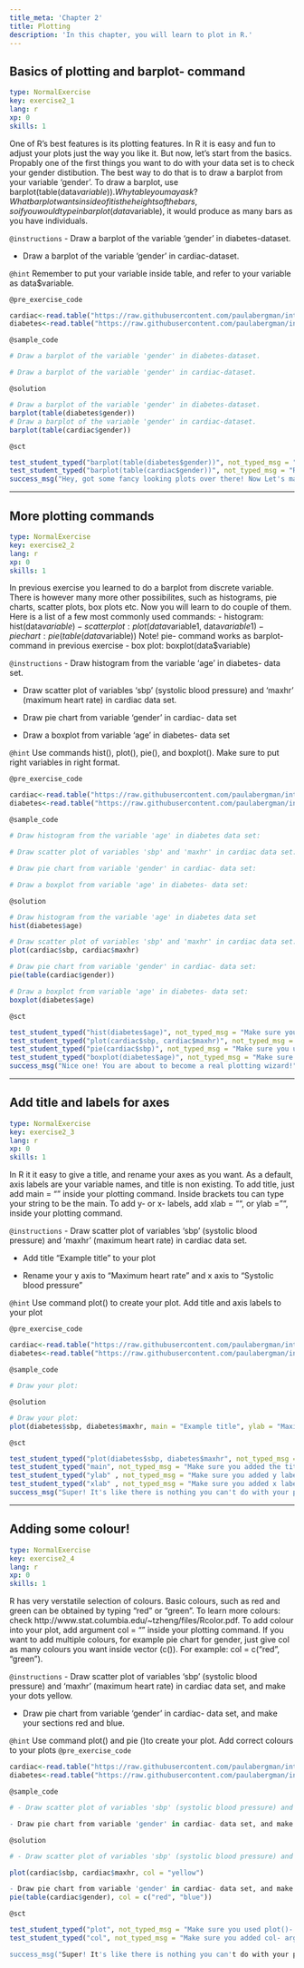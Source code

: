 ```yaml
---
title_meta: 'Chapter 2'
title: Plotting
description: 'In this chapter, you will learn to plot in R.'
---
```


## Basics of plotting and barplot- command

```yaml
type: NormalExercise
key: exercise2_1
lang: r
xp: 0
skills: 1
```

One of R's best features is its plotting features. In R it is easy and fun to adjust your plots just the way you like it. But now, let's start from the basics. Propably one of the first things you want to do with your data set is to check your gender distibution. The best way to do that is to draw a barplot from your variable 'gender'. To draw a barplot, use barplot(table(data$variable)).  Why table you may ask? What barplot wants inside of it is the heights of the bars, so if you would type in barplot(data$variable), it would produce as many bars as you have individuals.

`@instructions`
- Draw a barplot of the variable 'gender' in diabetes-dataset.

- Draw a barplot of the variable 'gender' in cardiac-dataset.

`@hint`
Remember to put your variable inside table, and refer to your variable as data$variable.

`@pre_exercise_code`
```r
cardiac<-read.table("https://raw.githubusercontent.com/paulabergman/intro-to-biostatistics-with-r/master/Cardiac.txt",header=T,row.names=1)
diabetes<-read.table("https://raw.githubusercontent.com/paulabergman/intro-to-biostatistics-with-r/master/Diabetes.txt",header=TRUE,row.names=1)
```

`@sample_code`
```r
# Draw a barplot of the variable 'gender' in diabetes-dataset.

# Draw a barplot of the variable 'gender' in cardiac-dataset. 

```

`@solution`
```r
# Draw a barplot of the variable 'gender' in diabetes-dataset.
barplot(table(diabetes$gender))
# Draw a barplot of the variable 'gender' in cardiac-dataset. 
barplot(table(cardiac$gender))
```

`@sct`
```r
test_student_typed("barplot(table(diabetes$gender))", not_typed_msg = "Remember to put your variable inside table, and refer to your variable as data$variable. Also make sure you referred to right data set.")
test_student_typed("barplot(table(cardiac$gender))", not_typed_msg = "Remember to put your variable inside table, and refer to your variable as data$variable. Also make sure you referred to right data set.")
success_msg("Hey, got some fancy looking plots over there! Now Let's make them even fancier.")
```

---

## More plotting commands

```yaml
type: NormalExercise
key: exercise2_2
lang: r
xp: 0
skills: 1
```

In previous exercise you learned to do a barplot from discrete variable. There is however many more other possibilites, such as histograms, pie charts, scatter plots, box plots etc. Now you will learn to do couple of them. Here is a list of a few most commonly used commands:
- histogram: hist(data$variable)
- scatter plot: plot(data$variable1, data$variable1)
- pie chart: pie(table(data$variable)) Note! pie- command works as barplot-command in previous exercise
- box plot: boxplot(data$variable)

`@instructions`
- Draw histogram from the variable 'age' in diabetes- data set.

- Draw scatter plot of variables 'sbp' (systolic blood pressure) and 'maxhr' (maximum heart rate) in cardiac data set.

- Draw pie chart from variable 'gender' in cardiac- data set

- Draw a boxplot from variable 'age' in diabetes- data set 

`@hint`
Use commands hist(), plot(), pie(), and boxplot(). Make sure to put right variables in right format.

`@pre_exercise_code`
```r
cardiac<-read.table("https://raw.githubusercontent.com/paulabergman/intro-to-biostatistics-with-r/master/Cardiac.txt",header=T,row.names=1)
diabetes<-read.table("https://raw.githubusercontent.com/paulabergman/intro-to-biostatistics-with-r/master/Diabetes.txt",header=TRUE,row.names=1)
```

`@sample_code`
```r
# Draw histogram from the variable 'age' in diabetes data set:

# Draw scatter plot of variables 'sbp' and 'maxhr' in cardiac data set:

# Draw pie chart from variable 'gender' in cardiac- data set:

# Draw a boxplot from variable 'age' in diabetes- data set:

```

`@solution`
```r
# Draw histogram from the variable 'age' in diabetes data set
hist(diabetes$age)

# Draw scatter plot of variables 'sbp' and 'maxhr' in cardiac data set. 
plot(cardiac$sbp, cardiac$maxhr)

# Draw pie chart from variable 'gender' in cardiac- data set:
pie(table(cardiac$gender))

# Draw a boxplot from variable 'age' in diabetes- data set:
boxplot(diabetes$age)

```

`@sct`
```r
test_student_typed("hist(diabetes$age)", not_typed_msg = "Make sure you used hist()- command. Also make sure you referred to right data set and variable.")
test_student_typed("plot(cardiac$sbp, cardiac$maxhr)", not_typed_msg = "Make sure you used plot()- command. Also make sure you referred to right data set and variables.")
test_student_typed("pie(cardiac$sbp)", not_typed_msg = "Make sure you used pie()- command, and put your variable inside table()-command. Also make sure you referred to right data set and variable.")
test_student_typed("boxplot(diabetes$age)", not_typed_msg = "Make sure you used boxlot()- command. Also make sure you referred to right data set and variable.")
success_msg("Nice one! You are about to become a real plotting wizard!")
```

---

## Add title and labels for axes

```yaml
type: NormalExercise
key: exercise2_3
lang: r
xp: 0
skills: 1
```

In R it it easy to give a title, and rename your axes as you want. As a default, axis labels are your variable names, and title is non existing. To add title, just add main = "" inside your plotting command. Inside brackets tou can type your string to be the main. To add y- or x- labels, add xlab = "", or ylab = "", inside your plotting command.

`@instructions`
- Draw scatter plot of variables 'sbp' (systolic blood pressure) and 'maxhr' (maximum heart rate) in cardiac data set.

- Add title "Example title" to your plot

- Rename your y axis to "Maximum heart rate" and  x axis to "Systolic blood pressure"


`@hint`
Use command plot() to create your plot. Add title and axis labels to your plot

`@pre_exercise_code`
```r
cardiac<-read.table("https://raw.githubusercontent.com/paulabergman/intro-to-biostatistics-with-r/master/Cardiac.txt",header=T,row.names=1)
diabetes<-read.table("https://raw.githubusercontent.com/paulabergman/intro-to-biostatistics-with-r/master/Diabetes.txt",header=TRUE,row.names=1)
```

`@sample_code`
```r
# Draw your plot: 


```

`@solution`
```r
# Draw your plot: 
plot(diabetes$sbp, diabetes$maxhr, main = "Example title", ylab = "Maximum heart rate", xlab = "Systolic blood pressure")

```

`@sct`
```r
test_student_typed("plot(diabetes$sbp, diabetes$maxhr", not_typed_msg = "Make sure you used plot()- command. Also make sure you referred to right data set and variables.")
test_student_typed("main", not_typed_msg = "Make sure you added the title!")
test_student_typed("ylab" , not_typed_msg = "Make sure you added y label")
test_student_typed("xlab" , not_typed_msg = "Make sure you added x label")
success_msg("Super! It's like there is nothing you can't do with your plotting skills!")
```
---

## Adding some colour!

```yaml
type: NormalExercise
key: exercise2_4
lang: r
xp: 0
skills: 1
```

R has very verstatile selection of colours. Basic colours, such as red and green can be obtained by typing "red" or "green". To learn more  colours: check http://www.stat.columbia.edu/~tzheng/files/Rcolor.pdf. To add colour into your plot, add argument col = "" inside your plotting command. If you want to add multiple colours, for example pie chart for gender, just give col as many colours you want inside vector (c()). For example: col = c("red", "green").

`@instructions`
- Draw scatter plot of variables 'sbp' (systolic blood pressure) and 'maxhr' (maximum heart rate) in cardiac data set, and make your dots yellow.

- Draw pie chart from variable 'gender' in cardiac- data set, and make your sections red and blue.



`@hint`
Use command plot() and pie ()to create your plot. Add correct colours to your plots
`@pre_exercise_code`
```r
cardiac<-read.table("https://raw.githubusercontent.com/paulabergman/intro-to-biostatistics-with-r/master/Cardiac.txt",header=T,row.names=1)
diabetes<-read.table("https://raw.githubusercontent.com/paulabergman/intro-to-biostatistics-with-r/master/Diabetes.txt",header=TRUE,row.names=1)
```

`@sample_code`
```r
# - Draw scatter plot of variables 'sbp' (systolic blood pressure) and 'maxhr' (maximum heart rate) in cardiac data set, and make your dots yellow.

- Draw pie chart from variable 'gender' in cardiac- data set, and make your sections red and blue.


```

`@solution`
```r
# - Draw scatter plot of variables 'sbp' (systolic blood pressure) and 'maxhr' (maximum heart rate) in cardiac data set, and make your dots yellow.

plot(cardiac$sbp, cardiac$maxhr, col = "yellow")

- Draw pie chart from variable 'gender' in cardiac- data set, and make your sections red and blue.
pie(table(cardiac$gender), col = c("red", "blue"))

```

`@sct`
```r
test_student_typed("plot", not_typed_msg = "Make sure you used plot()- command. Also make sure you referred to right data set and variables.")
test_student_typed("col", not_typed_msg = "Make sure you added col- argument."")

success_msg("Super! It's like there is nothing you can't do with your plotting skills!")
```


